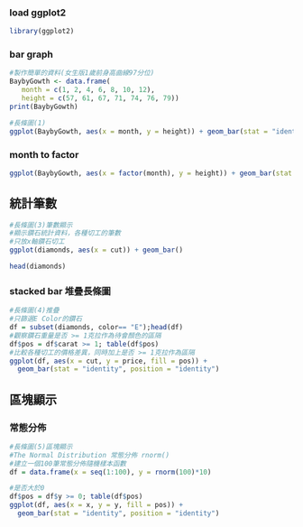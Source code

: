 ### load ggplot2
```r
library(ggplot2)
```

### bar graph
```r
#製作簡單的資料(女生版1歲前身高曲線97分位)
BaybyGowth <- data.frame(
   month = c(1, 2, 4, 6, 8, 10, 12),
   height = c(57, 61, 67, 71, 74, 76, 79))
print(BaybyGowth)

#長條圖(1)
ggplot(BaybyGowth, aes(x = month, y = height)) + geom_bar(stat = "identity")
```

### month to factor
```r
ggplot(BaybyGowth, aes(x = factor(month), y = height)) + geom_bar(stat = "identity")
```

## 統計筆數
```r
#長條圖(3)筆數顯示
#顯示鑽石統計資料，各種切工的筆數
#只放x軸鑽石切工
ggplot(diamonds, aes(x = cut)) + geom_bar()
```

```r
head(diamonds)
```

### stacked bar 堆疊長條圖
```r
#長條圖(4)推疊
#只篩選E Color的鑽石
df = subset(diamonds, color== "E");head(df)
#觀察鑽石重量是否 >= 1克拉作為待會顏色的區隔
df$pos = df$carat >= 1; table(df$pos)
#比較各種切工的價格差異，同時加上是否 >= 1克拉作為區隔
ggplot(df, aes(x = cut, y = price, fill = pos)) +
  geom_bar(stat = "identity", position = "identity")
```


## 區塊顯示

### 常態分佈
```r
#長條圖(5)區塊顯示
#The Normal Distribution 常態分佈 rnorm()
#建立一個100筆常態分佈隨機樣本函數
df = data.frame(x = seq(1:100), y = rnorm(100)*10)

#是否大於0
df$pos = df$y >= 0; table(df$pos)
ggplot(df, aes(x = x, y = y, fill = pos)) +
  geom_bar(stat = "identity", position = "identity")
```